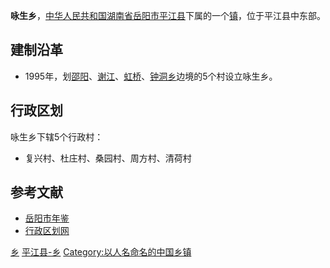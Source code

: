 {{中国乡级行政区<!---乡级行政区专用模板--->
|行政区全称 = 咏生乡
|景观照片文件名 = 
|景观照片描述 = 
|位置图文件名 = 
|位置图描述 = 
|汉语拼音 = 
|通用拼音 = 
|上级行政区 = [[湖南省|湖南省]][[岳阳市|岳阳市]][[平江县|平江县]]
|行政区类别 = 乡
|行政区划代码 = 430626202
|建置时间 = 1995年
|政府驻地 = 桑园
|地理坐标 = 
|毗邻 = 
|行政区划 = 5
|村委会 = 5
|居委会 = 0
|总面积 = 54平方公里
|户籍人口 = 0.3万
|户籍人口年份 = 2009
|常住人口 = 
|常住人口年份 = 
|人口密度 = 
|GDP = 
|GDP年份 = 
|邮政编码 = 
|电话区号 = 
|时区 = UTC+8（[[东八区|东八区]]）
|官方网站 = 
|网站名称 = 
}}
'''咏生乡'''，[[中华人民共和国|中华人民共和国]][[湖南省|湖南省]][[岳阳市|岳阳市]][[平江县|平江县]]下属的一个[[镇|镇]]，位于平江县中东部。

==建制沿革==
*1995年，划[[邵阳乡|邵阳]]、[[谢江乡|谢江]]、[[虹桥乡|虹桥]]、[[钟洞乡|钟洞乡]]边境的5个村设立咏生乡。

==行政区划==
咏生乡下辖5个行政村：
*复兴村、杜庄村、桑园村、周方村、清荷村

==参考文献==
*[https://web.archive.org/web/20090205113138/http://yysqw.gov.cn/Html/10/1/34/9/0547469.html 岳阳市年鉴]
*[http://www.xzqh.org/html/2011/0602/24850.html 行政区划网]{{dead link|date=2017年12月 |bot=InternetArchiveBot |fix-attempted=yes }}

{{湖南小作品}}
{{平江县行政区划}}

[[Category:平江县行政区划|乡]]
[[Category:岳阳乡镇|平江县-乡]]
[[Category:以人名命名的中国乡镇|Category:以人名命名的中国乡镇]]